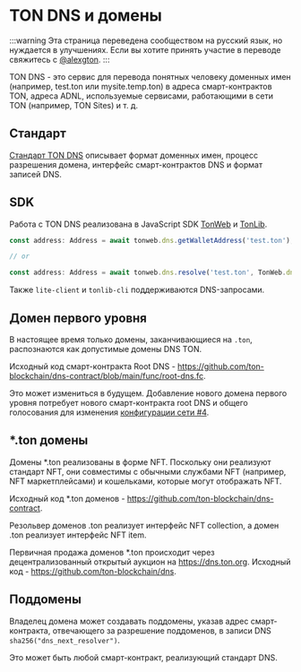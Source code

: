 # TON DNS и домены

:::warning
Эта страница переведена сообществом на русский язык, но нуждается в улучшениях. Если вы хотите принять участие в переводе свяжитесь с [@alexgton](https://t.me/alexgton).
:::

TON DNS - это сервис для перевода понятных человеку доменных имен (например, test.ton или mysite.temp.ton) в адреса смарт-контрактов TON, адреса ADNL, используемые сервисами, работающими в сети TON (например, TON Sites) и т. д.

## Стандарт

[Стандарт TON DNS](https://github.com/ton-blockchain/TIPs/issues/81) описывает формат доменных имен, процесс разрешения домена, интерфейс смарт-контрактов DNS и формат записей DNS.

## SDK

Работа с TON DNS реализована в JavaScript SDK [TonWeb](https://github.com/toncenter/tonweb) и [TonLib](https://ton.org/#/apis/?id=_2-ton-api).

```js
const address: Address = await tonweb.dns.getWalletAddress('test.ton');

// or 

const address: Address = await tonweb.dns.resolve('test.ton', TonWeb.dns.DNS_CATEGORY_WALLET);
```

Также `lite-client` и `tonlib-cli` поддерживаются DNS-запросами.

## Домен первого уровня

В настоящее время только домены, заканчивающиеся на `.ton`, распознаются как допустимые домены DNS TON.

Исходный код смарт-контракта Root DNS - https://github.com/ton-blockchain/dns-contract/blob/main/func/root-dns.fc.

Это может измениться в будущем. Добавление нового домена первого уровня потребует нового смарт-контракта root DNS и общего голосования для изменения [конфигурации сети #4](https://ton.org/#/smart-contracts/governance?id=config).

## \*.ton домены

Домены \*.ton реализованы в форме NFT. Поскольку они реализуют стандарт NFT, они совместимы с обычными службами NFT (например, NFT маркетплейсами) и кошельками, которые могут отображать NFT.

Исходный код \*.ton доменов - https://github.com/ton-blockchain/dns-contract.

Резольвер доменов .ton реализует интерфейс NFT collection, а домен .ton реализует интерфейс NFT item.

Первичная продажа доменов \*.ton происходит через децентрализованный открытый аукцион на https://dns.ton.org. Исходный код - https://github.com/ton-blockchain/dns.

## Поддомены

Владелец домена может создавать поддомены, указав адрес смарт-контракта, отвечающего за разрешение поддоменов, в записи DNS `sha256("dns_next_resolver")`.

Это может быть любой смарт-контракт, реализующий стандарт DNS.
